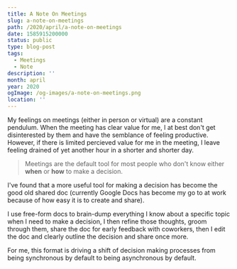 ```yaml
---
title: A Note On Meetings
slug: a-note-on-meetings
path: /2020/april/a-note-on-meetings
date: 1585915200000
status: public
type: blog-post
tags:
  - Meetings
  - Note
description: ''
month: april
year: 2020
ogImage: /og-images/a-note-on-meetings.png
location: ''
---
```




My feelings on meetings (either in person or virtual) are a constant pendulum.
When the meeting has clear value for me, I at best don't get disinterested by
them and have the semblance of feeling productive. However, if there is limited
percieved value for me in the meeting, I leave feeling drained of yet another
hour in a shorter and shorter day.

> Meetings are the default tool for most people who don't know either **when**
> or **how** to make a decision.

I've found that a more useful tool for making a decision has become the good old
shared doc (currently Google Docs has become my go to at work because of how
easy it is to create and share).

I use free-form docs to brain-dump everything I know about a specific topic when
I need to make a decision, I then refine those thoughts, groom through them,
share the doc for early feedback with coworkers, then I edit the doc and clearly
outline the decision and share once more.

For me, this format is driving a shift of decision making processes from being
synchronous by default to being asynchronous by default.

